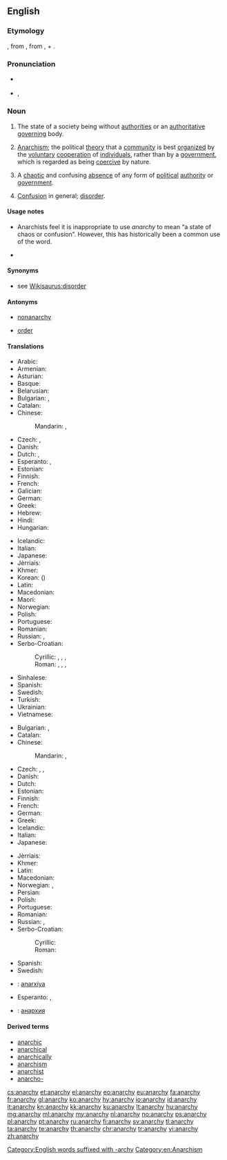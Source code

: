 ==English==
{{wikipedia}}

===Etymology===
{{etyl|NL.|en}} {{term|anarchia|lang=la}}, from {{etyl|grc|en}} {{term|lang=grc|ἀναρχία|tr=anarkhiā}}, from {{term|ἀν-|lang=grc|tr=an-||not}}, + {{term|lang=grc|ἀρχή|tr=arkhē||power, authority}}.

===Pronunciation===
* {{a|UK}} {{IPA|/ˈænəki/|lang=en}}
* {{a|US}} {{enPR|ănʹär-kē}}, {{IPA|/ˈænɑɹki/|lang=en}}

===Noun===
{{en-noun|~|anarchies}}

# {{context|uncountable|lang=en}} The state of a society being without [[authorities]] or an [[authoritative]] [[govern]]ing body.
# {{context|uncountable|lang=en}} [[anarchism|Anarchism]]; the political [[theory]] that a [[community]] is best [[organize|organized]] by the [[voluntary]] [[cooperation]] of [[individual]]s, rather than by a [[government]], which is regarded as being [[coercive]] by nature.
# {{context|countable|lang=en}} A [[chaotic]] and confusing [[absence]] of any form of [[political]] [[authority]] or [[government]].
# [[confusion|Confusion]] in general; [[disorder]].

====Usage notes====
* {{sense|confusion or misunderstanding in general}} Anarchists feel it is inappropriate to use ''anarchy'' to mean “a state of chaos or confusion”. However, this has historically been a common use of the word.

* {{seeCites}}

====Synonyms====
* see [[Wikisaurus:disorder]]

====Antonyms====
* {{sense|all senses}} [[nonanarchy]] {{qualifier|rare}}
* {{sense|disorder}} [[order]]

====Translations====
{{trans-top|absence of any form of political authority or government}}
* Arabic: {{t|ar|فوضى|f|tr=fawDaa|sc=Arab}}
* Armenian: {{t|hy|անիշխանություն|tr=anišxanutʻyun}}
* Asturian: {{t|ast|anarquía|f}}
* Basque: {{t|eu|anarkia}}
* Belarusian: {{t|be|анархія|f|tr=anárxija|sc=Cyrl}}
* Bulgarian: {{t+|bg|анархия|f|tr=anárhija|sc=Cyrl}}, {{t+|bg|безвластие|n|tr=bezvlástie|sc=Cyrl}}
* Catalan: {{t|ca|anarquia|f}}
* Chinese:
*: Mandarin: {{t|cmn|無政府狀態|sc=Hani}}, {{t|cmn|无政府状态|tr=wúzhèngfǔ zhuàngtài|sc=Hani}}
* Czech: {{t+|cs|anarchie|f}}, {{t|cs|bezvládí|n}}
* Danish: {{t+|da|anarki|n}}
* Dutch: {{t+|nl|anarchie|f}}, {{t|nl|regeringsloosheid|f}}
* Esperanto: {{t|eo|anarkio}}, {{t|eo|anarĥio}}
* Estonian: {{t|et|anarhia}}
* Finnish: {{t+|fi|anarkia}}
* French: {{t+|fr|anarchie|f}}
* Galician: {{t+|gl|anarquía|f}}
* German: {{t+|de|Anarchie|f}}
* Greek: {{t+|el|αναρχία|f|tr=anarchía}}
* Hebrew: {{t+|he|אנרכיה|f|tr=anárkhia|sc=Hebr}}
* Hindi: {{t|hi|अराजकता|tr=arājakatā|sc=Deva}}
* Hungarian: {{t+|hu|anarchia}}
{{trans-mid}}
* Icelandic: {{t+|is|stjórnleysi|n}}
* Italian: {{t+|it|anarchia|f}}
* Japanese: {{t|ja|無政府状態|tr=むせいふじょうたい, museifu jōtai|sc=Jpan}}
* Jèrriais: {{t|roa-jer|anarchie|f}}
* Khmer: {{t+|km|អនាធិបតេយ្យ|sc=Khmr|tr=a’naatʰippa’tay}}
* Korean: {{t|ko|무정부 상태|sc=Kore}} ({{t|ko|無政府狀態|sc=Kore}})
* Latin: {{t|la|anarchia|f}}
* Macedonian: {{t|mk|анархија|f|tr=anárhija|sc=Cyrl}}
* Maori: {{t|mi|turekoretanga}}
* Norwegian: {{t+|no|anarki|n}}
* Polish: {{t+|pl|anarchia}}
* Portuguese: {{t+|pt|anarquia|f}}
* Romanian: {{t+|ro|anarhie}}
* Russian: {{t+|ru|анархия|f|tr=anárxija}}, {{t+|ru|безвластие|n|tr=bezvlástije|sc=Cyrl}}
* Serbo-Croatian:
*: Cyrillic: {{t|sh|анархија|f}}, {{t|sh|бесправље|n}}, {{t|sh|безакоње|n}}, {{t|sh|безвлашће|n}}
*: Roman: {{t+|sh|anarhija|f}}, {{t+|sh|bespravlje|n}}, {{t+|sh|bezakonje|n}}, {{t+|sh|bezvlašće|n}}
* Sinhalese: {{t|si|අරාජික|sc=Sinh}}
* Spanish: {{t+|es|anarquía|f}}
* Swedish: {{t+|sv|anarki|c}}
* Turkish: {{t+|tr|anarşi}}
* Ukrainian: {{t+|uk|анархія|f|tr=anárxija|sc=Cyrl}}
* Vietnamese: {{t|vi|tình trạng vô chính phủ}}
{{trans-bottom}}

{{trans-top|political disorder and confusion}}
* Bulgarian: {{t+|bg|анархия|f|tr=anárhija|sc=Cyrl}}, {{t+|bg|безредие|n|tr=bezrédie|sc=Cyrl}}
* Catalan: {{t|ca|anarquia|f}}
* Chinese:
*: Mandarin: {{t|cmn|無政府狀態|sc=Hani}}, {{t|cmn|无政府状态|tr=wúzhèngfǔ zhuàngtài|sc=Hani}}
* Czech: {{t+|cs|anarchie|f}}, {{t|cs|bezvládí|n}}, {{t|cs|zmatek|m}}
* Danish: {{t+|da|anarki|n}}
* Dutch: {{t+|nl|anarchie|f}}
* Estonian: {{t|et|anarhia}}
* Finnish: {{t+|fi|anarkia}}
* French: {{t+|fr|anarchie|f}}
* German: {{t+|de|Anarchie|f}}
* Greek: {{t+|el|αναρχία|f|tr=anarchía}}
* Icelandic: {{t+|is|stjórnleysi|n}}
* Italian: {{t+|it|anarchia|f}}
* Japanese: {{t|ja|跳梁跋扈|sc=Jpan|tr=chōryōbakko}}
{{trans-mid}}
* Jèrriais: {{t|roa-jer|anarchie|f}}
* Khmer: {{t+|km|អនាធិបតេយ្យ|sc=Khmr|tr=a’naatʰippa’tay}}
* Latin: {{t|la|anarchia|f}}
* Macedonian: {{t|mk|анархија|f}}
* Norwegian: {{t+|no|anarki|n}}, {{t|no|vanstyre|n}}
* Persian: {{t+|fa|هرج و مرج}}
* Polish: {{t+|pl|anarchia}}
* Portuguese: {{t+|pt|anarquia|f}}
* Romanian: {{t+|ro|anarhie}}
* Russian: {{t+|ru|анархия|f|tr=anárxija}}, {{t+|ru|безвластие|n|tr=bezvlástije|sc=Cyrl}}
* Serbo-Croatian:
*: Cyrillic: {{t|sh|анархија|f}}
*: Roman: {{t+|sh|anarhija|f}}
* Spanish: {{t+|es|anarquía|f}}
* Swedish: {{t+|sv|anarki|c}}
{{trans-bottom}}

{{checktrans-top}}
* {{ttbc|az}}: [[anarxiya]]
* Esperanto: {{t-check|eo|anarkio}}, {{t-check|eo|anarĥio}}
{{trans-mid}}
* {{ttbc|ky}}: [[анархия]]
{{trans-bottom}}

====Derived terms====
* [[anarchic]]
* [[anarchical]]
* [[anarchically]]
* [[anarchism]]
* [[anarchist]]
* [[anarcho-]]

[[Category:English words suffixed with -archy]]
[[Category:en:Anarchism]]

[[cs:anarchy]]
[[et:anarchy]]
[[el:anarchy]]
[[eo:anarchy]]
[[eu:anarchy]]
[[fa:anarchy]]
[[fr:anarchy]]
[[gl:anarchy]]
[[ko:anarchy]]
[[hy:anarchy]]
[[io:anarchy]]
[[id:anarchy]]
[[it:anarchy]]
[[kn:anarchy]]
[[kk:anarchy]]
[[ku:anarchy]]
[[lt:anarchy]]
[[hu:anarchy]]
[[mg:anarchy]]
[[ml:anarchy]]
[[my:anarchy]]
[[nl:anarchy]]
[[no:anarchy]]
[[ps:anarchy]]
[[pl:anarchy]]
[[pt:anarchy]]
[[ru:anarchy]]
[[fi:anarchy]]
[[sv:anarchy]]
[[tl:anarchy]]
[[ta:anarchy]]
[[te:anarchy]]
[[th:anarchy]]
[[chr:anarchy]]
[[tr:anarchy]]
[[vi:anarchy]]
[[zh:anarchy]]